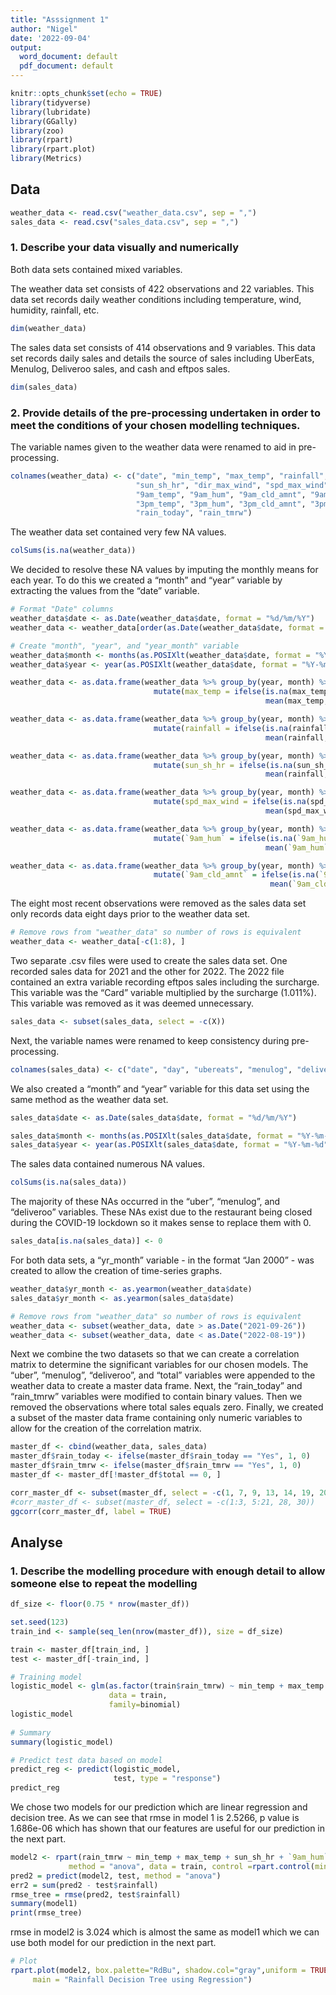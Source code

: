 ```yaml
---
title: "Asssignment 1"
author: "Nigel"
date: '2022-09-04'
output:
  word_document: default
  pdf_document: default
---
```


```r
knitr::opts_chunk$set(echo = TRUE)
library(tidyverse)
library(lubridate)
library(GGally)
library(zoo)
library(rpart)
library(rpart.plot)
library(Metrics)
```

## Data

```r
weather_data <- read.csv("weather_data.csv", sep = ",")
sales_data <- read.csv("sales_data.csv", sep = ",")
```

### 1. Describe your data visually and numerically
Both data sets contained mixed variables.

The weather data set consists of 422 observations and 22 variables. This data set records daily weather conditions including temperature, wind, humidity, rainfall, etc.

```r
dim(weather_data)
```

The sales data set consists of 414 observations and 9 variables. This data set records daily sales and details the source of sales including UberEats, Menulog, Deliveroo sales, and cash and eftpos sales. 

```r
dim(sales_data)
```

### 2. Provide details of the pre-processing undertaken in order to meet the conditions of your chosen modelling techniques.
The variable names given to the weather data were renamed to aid in pre-processing. 

```r
colnames(weather_data) <- c("date", "min_temp", "max_temp", "rainfall", "evap", 
                            "sun_sh_hr", "dir_max_wind", "spd_max_wind", "tm_max_wind", 
                            "9am_temp", "9am_hum", "9am_cld_amnt", "9am_wind_dir", "9am_wind_spd", "9am_pres",
                            "3pm_temp", "3pm_hum", "3pm_cld_amnt", "3pm_wind_dir", "3pm_wind_spd", "3pm_pres",
                            "rain_today", "rain_tmrw")
```

The weather data set contained very few NA values. 

```r
colSums(is.na(weather_data))
```

We decided to resolve these NA values by imputing the monthly means for each year. To do this we created a "month" and "year" variable by extracting the values from the "date" variable. 

```r
# Format "Date" columns
weather_data$date <- as.Date(weather_data$date, format = "%d/%m/%Y")
weather_data <- weather_data[order(as.Date(weather_data$date, format = "%d/%m/%Y")), ]

# Create "month", "year", and "year_month" variable
weather_data$month <- months(as.POSIXlt(weather_data$date, format = "%Y-%m-%d"))
weather_data$year <- year(as.POSIXlt(weather_data$date, format = "%Y-%m-%d"))
```

```r
weather_data <- as.data.frame(weather_data %>% group_by(year, month) %>%
                                mutate(max_temp = ifelse(is.na(max_temp),
                                                         mean(max_temp, na.rm = TRUE), max_temp)))

weather_data <- as.data.frame(weather_data %>% group_by(year, month) %>%
                                mutate(rainfall = ifelse(is.na(rainfall),
                                                         mean(rainfall, na.rm = TRUE), rainfall)))

weather_data <- as.data.frame(weather_data %>% group_by(year, month) %>%
                                mutate(sun_sh_hr = ifelse(is.na(sun_sh_hr),
                                                         mean(rainfall, na.rm = TRUE), sun_sh_hr)))

weather_data <- as.data.frame(weather_data %>% group_by(year, month) %>%
                                mutate(spd_max_wind = ifelse(is.na(spd_max_wind),
                                                         mean(spd_max_wind, na.rm = TRUE), spd_max_wind)))

weather_data <- as.data.frame(weather_data %>% group_by(year, month) %>%
                                mutate(`9am_hum` = ifelse(is.na(`9am_hum`),
                                                         mean(`9am_hum`, na.rm = TRUE), `9am_hum`)))

weather_data <- as.data.frame(weather_data %>% group_by(year, month) %>%
                                mutate(`9am_cld_amnt` = ifelse(is.na(`9am_cld_amnt`),
                                                          mean(`9am_cld_amnt`, na.rm = TRUE), `9am_cld_amnt`)))
```

The eight most recent observations were removed as the sales data set only records data eight days prior to the weather data set.

```r
# Remove rows from "weather_data" so number of rows is equivalent 
weather_data <- weather_data[-c(1:8), ]
```

Two separate .csv files were used to create the sales data set. One recorded sales data for 2021 and the other for 2022. The 2022 file contained an extra variable recording eftpos sales including the surcharge. This variable was the “Card” variable multiplied by the surcharge (1.011%). This variable was removed as it was deemed unnecessary. 

```r
sales_data <- subset(sales_data, select = -c(X))
```

Next, the variable names were renamed to keep consistency during pre-processing.

```r
colnames(sales_data) <- c("date", "day", "ubereats", "menulog", "deliveroo", "card", "cash", "total", "petty_cash")
```

We also created a “month” and “year” variable for this data set using the same method as the weather data set.

```r
sales_data$date <- as.Date(sales_data$date, format = "%d/%m/%Y")

sales_data$month <- months(as.POSIXlt(sales_data$date, format = "%Y-%m-%d"))
sales_data$year <- year(as.POSIXlt(sales_data$date, format = "%Y-%m-%d"))
```

The sales data contained numerous NA values. 

```r
colSums(is.na(sales_data))
```

The majority of these NAs occurred in the “uber”, “menulog”, and “deliveroo” variables. These NAs exist due to the restaurant being closed during the COVID-19 lockdown so it makes sense to replace them with 0.

```r
sales_data[is.na(sales_data)] <- 0
```

For both data sets, a “yr_month” variable - in the format “Jan 2000” - was created to allow the creation of time-series graphs.

```r
weather_data$yr_month <- as.yearmon(weather_data$date)
sales_data$yr_month <- as.yearmon(sales_data$date)

# Remove rows from "weather_data" so number of rows is equivalent 
weather_data <- subset(weather_data, date > as.Date("2021-09-26"))
weather_data <- subset(weather_data, date < as.Date("2022-08-19"))
```

Next we combine the two datasets so that we can create a correlation matrix to determine the significant variables for our chosen models. The “uber”, “menulog”, “deliveroo”, and “total” variables were appended to the weather data to create a master data frame. Next, the “rain_today” and “rain_tmrw” variables were modified to contain binary values. Then we removed the observations where total sales equals zero. Finally, we created a subset of the master data frame containing only numeric variables to allow for the creation of the correlation matrix.

```r
master_df <- cbind(weather_data, sales_data)
master_df$rain_today <- ifelse(master_df$rain_today == "Yes", 1, 0)
master_df$rain_tmrw <- ifelse(master_df$rain_tmrw == "Yes", 1, 0)
master_df <- master_df[!master_df$total == 0, ]
```

```r
corr_master_df <- subset(master_df, select = -c(1, 7, 9, 13, 14, 19, 20, 28, 30))
#corr_master_df <- subset(master_df, select = -c(1:3, 5:21, 28, 30))
ggcorr(corr_master_df, label = TRUE)
```

## Analyse

### 1. Describe the modelling procedure with enough detail to allow someone else to repeat the modelling

```r
df_size <- floor(0.75 * nrow(master_df))

set.seed(123)
train_ind <- sample(seq_len(nrow(master_df)), size = df_size)

train <- master_df[train_ind, ]
test <- master_df[-train_ind, ]
```

```r

# Training model
logistic_model <- glm(as.factor(train$rain_tmrw) ~ min_temp + max_temp + sun_sh_hr + `9am_hum` + `9am_pres` +`3pm_temp` + `3pm_hum`,
                      data = train, 
                      family=binomial)
logistic_model
   
# Summary
summary(logistic_model)

# Predict test data based on model
predict_reg <- predict(logistic_model, 
                       test, type = "response")
predict_reg  

```
We chose two models for our prediction which are linear regression and decision tree. 
As we can see that rmse in model 1 is 2.5266, p value is 1.686e-06 which has shown that our features are useful for our prediction in the next part. 

```r
model2 <- rpart(rain_tmrw ~ min_temp + max_temp + sun_sh_hr + `9am_hum` + `9am_pres` + `3pm_temp` + `3pm_hum`, 
             method = "anova", data = train, control =rpart.control(minsplit =1,minbucket=1, cp=.02))
pred2 = predict(model2, test, method = "anova")
err2 = sum(pred2 - test$rainfall)
rmse_tree = rmse(pred2, test$rainfall)
summary(model1)
print(rmse_tree)
```
rmse in model2 is 3.024 which is almost the same as model1 which we can use both model for our prediction in the next part.
```r
# Plot
rpart.plot(model2, box.palette="RdBu", shadow.col="gray",uniform = TRUE,
     main = "Rainfall Decision Tree using Regression")

```




